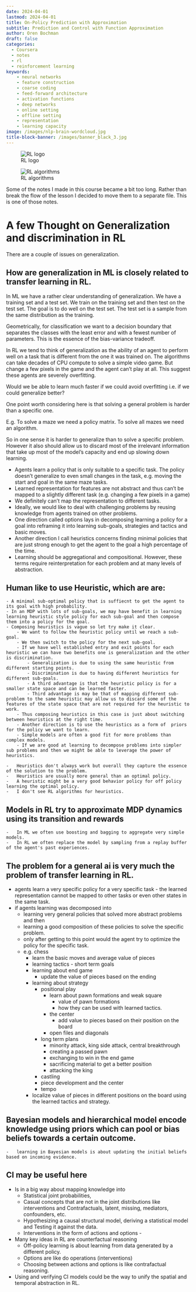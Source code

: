 ```yaml
---
date: 2024-04-01
lastmod: 2024-04-01
title: On-Policy Prediction with Approximation
subtitle: Prediction and Control with Function Approximation
author: Oren Bochman
draft: false
categories:
  - Coursera
  - notes
  - rl
  - reinforcement learning
keywords:
    - neural networks
    - feature construction
    - coarse coding
    - feed-forward architecture
    - activation functions
    - deep networks
    - online setting
    - offline setting
    - representation
    - learning capacity
image: /images/nlp-brain-wordcloud.jpg
title-block-banner: /images/banner_black_3.jpg
---
```


![RL logo](img/logo.png){.column-margin} 

![RL algorithms](img/alg_selector.png){.column-margin group="slides"}

Some of the notes I made in this course became a bit too long. Rather than break the flow of the lesson I decided to move them to a separate file. This is one of those notes.

# A few Thought on Generalization and discrimination in RL

There are a couple of issues on generalization.

## How are generalization in ML is closely related to transfer learning in RL.

In ML we have a rather clear understanding of generalization. We have a training set and a test set. We train on the training set and then test on the test set. The goal is to do well on the test set. The test set is a sample from the same distribution as the training. 

Geometrically, for classification we want to a decision boundary that separates the classes with the least error and with a fewest number of parameters. This is the essence of the bias-variance tradeoff.

In RL we tend to think of generalization as the ability of an agent to perform well on a task that is different from the one it was trained on. The algorithms can take decades of CPU compute to solve a simple video game. But change a few pixels in the game and the agent can't play at all. This suggest these agents are severely overfitting. 

Would we be able to learn much faster if we could avoid overfitting i.e. if we could generalize better?

One point worth considering here is that solving a general problem is harder than a specific one. 

E.g. To solve a maze we need a policy matrix. To solve all mazes we need an algorithm.

So in one sense it is harder to generalize than to solve a specific problem. However it also should allow us to discard most of the irrelevant information that take up most of the model's capacity and end up slowing down learning.


-   Agents learn a policy that is only suitable to a specific task. The policy doesn't generalize to even small changes in the task, e.g. moving the start and goal in the same maze tasks.
-   Learned representation for features are not abstract and thus can't be mapped to a slightly different task (e.g. changing a few pixels in a game)
-   We definitely can't map the representation to different tasks.
-   Ideally, we would like to deal with challenging problems by reusing knowledge from agents trained on other problems.
-   One direction called options lays in decomposing learning a policy for a goal into reframing it into learning sub-goals, strategies and tactics and basic moves.
-   Another direction I call heuristics concerns finding minimal policies that are just strong enough to get the agent to the goal a high percentage of the time.
-   Learning should be aggregational and compositional. However, these terms require reinterpretation for each problem and at many levels of abstraction.

## Human like to use Heuristic, which are are:

    - A minimal sub-optimal policy that is suffiecnt to get the agent to its goal with high probability.
    - In an MDP with lots of sub-goals, we may have benefit in learning learning heuristic style policy for each sub-goal and then compose them into a policy for the goal. 
    - Composing heuristics is vague so let try make it clear.
        - We want to follow the heuristic policy until we reach a sub-goal.
        - We then switch to the policy for the next sub-goal. 
        - If we have well established entry and exit points for each heuristic we can have two benefits one is generalization and the other is discrimination.
            - Generalization is due to using the same heuristic from different starting points.
            - Discrimination is due to having different heuristics for different sub-goals.
            - A third advantage is that the heuristic policy is for a smaller state space and can be learned faster.
            - Third advantage is may be that of mapping different sub-problem to the same heuristic may allow us to discard some of the features of the state space that are not required for the heuristic to work.
        - Thus composing heuristics in this case is just about switching between heuristics at the right time.
        - Another direction is to use the heuristics as a form of  priors for the policy we want to learn.  
        - Simple models are often a good fit for more problems than complex models.
        - If we are good at learning to decompose problems into simpler sub problems and then we might be able to leverage the power of heuristics.

    -   Heuristics don't always work but overall they capture the essence of the solution to the problem.
    -   Heuristics are usually more general than an optimal policy.
    -   A heuristic might be a very good behavior policy for off policy learning the optimal policy.
    -   I don't see RL algorithms for heuristics.

##  Models in RL try to approximate MDP dynamics using its transition and rewards
    -   In ML we often use boosting and bagging to aggregate very simple models.
    -   In RL we often replace the model by sampling from a replay buffer of the agent's past experiences. 
    
##  The problem for a general ai is very much the problem of transfer learning in RL.

-   agents learn a very specific policy for a very specific task - the learned representation cannot be mapped to other tasks or even other states in the same task.
-   if agents learning was decomposed into
    -   learning very general policies that solved more abstract problems and then
    -   learning a good composition of these policies to solve the specific problem.
    -   only after getting to this point would the agent try to optimize the policy for the specific task.
    -   e.g. chess
        -   learn the basic moves and average value of pieces
        -   learning tactics - short term goals
        -   learning about end game
            -   update the value of pieces based on the ending
        -   learning about strategy
            -   positional play
                -   learn about pawn formations and weak square
                    -   value of pawn formations
                    -   how they can be used with learned tactics.
                -   the center
                    -   add value to pieces based on their position on the board
                -   open files and diagonals
            -   long term plans
                -   minority attack, king side attack, central breakthrough
                -   creating a passed pawn
                -   exchanging to win in the end game
                -   sacrificing material to get a better position
                -   attacking the king
            -   castling
            -   piece development and the center
            -   tempo
        -   localize value of pieces in different positions on the board using the learned tactics and strategy.

## Bayesian models and hierarchical model encode knowledge using priors which can pool or bias beliefs towards a certain outcome.
    -   learning in Bayesian models is about updating the initial beliefs based on incoming evidence.
##  CI may be useful here

-   Is in a big way about mapping knowledge into
    -   Statistical joint probabilities,
    -   Casual concepts that are not in the joint distributions like interventions and Contrafactuals, latent, missing, mediators, confounders, etc.
    -   Hypothesizing a causal structural model, deriving a statistical model and Testing it against the data.
    -   Interventions in the form of actions and options -
-   Many key ideas in RL are counterfactual reasoning
    -   Off-policy learning is about learning from data generated by a different policy.
    -   Options are like do operations (interventions)
    -   Choosing between actions and options is like contrafactual reasoning.
-   Using and verifying CI models could be the way to unify the spatial and temporal abstraction in RL.